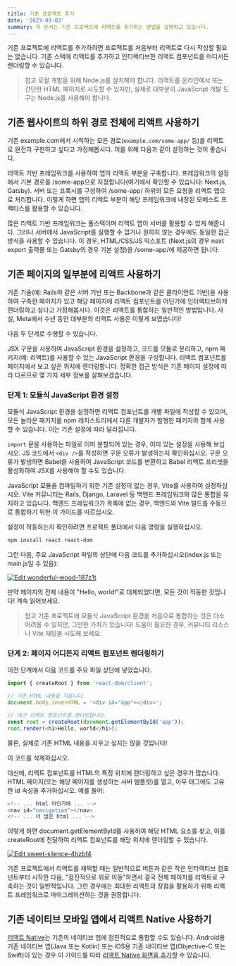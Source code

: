 ```yaml
---
title: 기존 프로젝트 추가
date: '2023-03-03'
summary: 이 문서는 기존 프로젝트에 리액트를 추가하는 방법을 설명하고 있습니다.
---
```

<TOCInline toc={props.toc} asDisclosure />

기존 프로젝트에 리액트를 추가하려면 프로젝트를 처음부터 리액트로 다시 작성할 필요는 없습니다. 기존 스택에 리액트를 추가하고 인터랙티브한 리액트 컴포넌트를 어디서든 렌더링할 수 있습니다.

> 참고
로컬 개발을 위해 Node.js를 설치해야 합니다. 리액트를 온라인에서 또는 간단한 HTML 페이지로 시도할 수 있지만, 실제로 대부분의 JavaScript 개발 도구는 Node.js를 사용해야 합니다.

## 기존 웹사이트의 하위 경로 전체에 리액트 사용하기

기존 example.com에서 시작하는 모든 경로(`example.com/some-app/` 등)를 리액트로 완전히 구현하고 싶다고 가정해봅시다. 이를 위해 다음과 같이 설정하는 것이 좋습니다.

리액트 기반 프레임워크를 사용하여 앱의 리액트 부분을 구축합니다.
프레임워크의 설정에서 기본 경로를 /some-app으로 지정합니다(여기에서 확인할 수 있습니다: Next.js, Gatsby).
서버 또는 프록시를 구성하여 /some-app/ 하위의 모든 요청을 리액트 앱으로 처리합니다.
이렇게 하면 앱의 리액트 부분이 해당 프레임워크에 내장된 모베스트 프랙티스를 활용할 수 있습니다.

많은 리액트 기반 프레임워크는 풀스택이며 리액트 앱이 서버를 활용할 수 있게 해줍니다. 그러나 서버에서 JavaScript를 실행할 수 없거나 원하지 않는 경우에도 동일한 접근 방식을 사용할 수 있습니다. 이 경우, HTML/CSS/JS 익스포트 (Next.js의 경우 next export 출력물 또는 Gatsby의 경우 기본 설정)을 /some-app/에 제공하면 됩니다.

## 기존 페이지의 일부분에 리액트 사용하기

기존 기술(예: Rails와 같은 서버 기반 또는 Backbone과 같은 클라이언트 기반)을 사용하여 구축한 페이지가 있고 해당 페이지에 리액트 컴포넌트를 어딘가에 인터랙티브하게 렌더링하고 싶다고 가정해봅시다. 이것은 리액트를 통합하는 일반적인 방법입니다. 사실, Meta에서 수년 동안 대부분의 리액트 사용은 이렇게 보였습니다!

다음 두 단계로 수행할 수 있습니다.

JSX 구문을 사용하여 JavaScript 환경을 설정하고, 코드를 모듈로 분리하고, npm 패키지(예: 리액트)를 사용할 수 있는 JavaScript 환경을 구성합니다.
리액트 컴포넌트를 페이지에서 보고 싶은 위치에 렌더링합니다.
정확한 접근 방식은 기존 페이지 설정에 따라 다르므로 몇 가지 세부 정보를 살펴보겠습니다.

### 단계 1: 모듈식 JavaScript 환경 설정

모듈식 JavaScript 환경을 설정하면 리액트 컴포넌트를 개별 파일에 작성할 수 있으며, 모든 놀라운 패키지를 npm 레지스트리에서 다른 개발자가 발행한 패키지와 함께 사용할 수 있습니다. 이는 기존 설정에 따라 달라집니다.

`import` 문을 사용하는 파일로 이미 분할되어 있는 경우, 이미 있는 설정을 사용해 보십시오. JS 코드에서 `<div />`를 작성하면 구문 오류가 발생하는지 확인하십시오. 구문 오류가 발생하면 Babel을 사용하여 JavaScript 코드를 변환하고 Babel 리액트 프리셋을 활성화하여 JSX를 사용해야 할 수도 있습니다.

JavaScript 모듈을 컴파일하기 위한 기존 설정이 없는 경우, Vite를 사용하여 설정하십시오. Vite 커뮤니티는 Rails, Django, Laravel 등 백엔드 프레임워크와 많은 통합을 유지하고 있습니다. 백엔드 프레임워크가 목록에 없는 경우, 백엔드와 Vite 빌드를 수동으로 통합하기 위한 이 가이드를 따르십시오.

설정이 작동하는지 확인하려면 프로젝트 폴더에서 다음 명령을 실행하십시오.

```bash
npm install react react-dom
```
그런 다음, 주요 JavaScript 파일의 상단에 다음 코드를 추가하십시오(index.js 또는 main.js일 수 있음):

[![Edit wonderful-wood-187z1t](https://codesandbox.io/static/img/play-codesandbox.svg)](https://codesandbox.io/s/wonderful-wood-187z1t?autoresize=1&fontsize=14&hidenavigation=1&theme=dark)


만약 페이지의 전체 내용이 "Hello, world!"로 대체되었다면, 모든 것이 작동한 것입니다! 계속 읽어보세요.

> 참고
기존 프로젝트에 모듈식 JavaScript 환경을 처음으로 통합하는 것은 다소 어려울 수 있지만, 그만한 가치가 있습니다! 도움이 필요한 경우, 커뮤니티 리소스나 Vite 채팅을 시도해 보세요.

### 단계 2: 페이지 어디든지 리액트 컴포넌트 렌더링하기

이전 단계에서 다음 코드를 주요 파일 상단에 넣었습니다.
```javascript
import { createRoot } from 'react-dom/client';

// 기존 HTML 내용을 지웁니다.
document.body.innerHTML = '<div id="app"></div>';

// 대신 리액트 컴포넌트를 렌더링합니다.
const root = createRoot(document.getElementById('app'));
root.render(<h1>Hello, world</h1>);
```
물론, 실제로 기존 HTML 내용을 지우고 싶지는 않을 것입니다!

이 코드를 삭제하십시오.

대신에, 리액트 컴포넌트를 HTML의 특정 위치에 렌더링하고 싶은 경우가 많습니다. HTML 페이지(또는 해당 페이지를 생성하는 서버 템플릿)를 열고, 아무 태그에도 고유한 id 속성을 추가하십시오. 예를 들어:
```javascript
<!-- ... html 어딘가에 ... -->
<nav id="navigation"></nav>
<!-- ... 더 많은 html ... -->
```
이렇게 하면 document.getElementById를 사용하여 해당 HTML 요소를 찾고, 이를 createRoot에 전달하여 리액트 컴포넌트를 해당 위치에 렌더링할 수 있습니다.

[![Edit sweet-silence-4hzbf4](https://codesandbox.io/static/img/play-codesandbox.svg)](https://codesandbox.io/s/sweet-silence-4hzbf4?autoresize=1&fontsize=14&hidenavigation=1&theme=dark)


기존 프로젝트에서 리액트를 채택할 때는 일반적으로 버튼과 같은 작은 인터랙티브 컴포넌트부터 시작한 다음, "점진적으로 위로 이동"하면서 결국 전체 페이지를 리액트로 구축하는 것이 일반적입니다. 그런 경우에는 최대한 리액트의 장점을 활용하기 위해 리액트 프레임워크로 마이그레이션하는 것을 권장합니다.

## 기존 네이티브 모바일 앱에서 리액트 Native 사용하기

[리액트 Native](https://reactnative.dev)는 기존의 네이티브 앱에 점진적으로 통합할 수도 있습니다. Android용 기존 네이티브 앱(Java 또는 Kotlin) 또는 iOS용 기존 네이티브 앱(Objective-C 또는 Swift)이 있는 경우 이 가이드를 따라 [리액트 Native 화면을 추가](https://reactnative.dev/docs/integration-with-existing-apps)할 수 있습니다.

